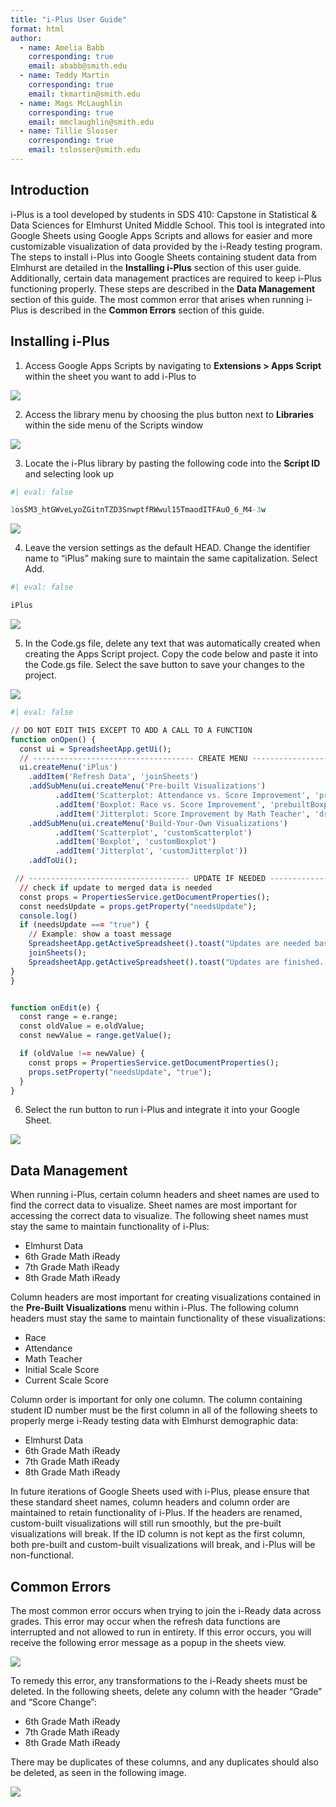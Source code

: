 ```yaml
---
title: "i-Plus User Guide"
format: html
author:
  - name: Amelia Babb
    corresponding: true
    email: ababb@smith.edu
  - name: Teddy Martin
    corresponding: true
    email: tkmartin@smith.edu
  - name: Mags McLaughlin
    corresponding: true
    email: mmclaughlin@smith.edu
  - name: Tillie Slosser
    corresponding: true
    email: tslosser@smith.edu
---
```


## Introduction

i-Plus is a tool developed by students in SDS 410: Capstone in Statistical & Data Sciences for Elmhurst United Middle School. This tool is integrated into Google Sheets using Google Apps Scripts and allows for easier and more customizable visualization of data provided by the i-Ready testing program. The steps to install i-Plus into Google Sheets containing student data from Elmhurst are detailed in the **Installing i-Plus** section of this user guide. Additionally, certain data management practices are required to keep i-Plus functioning properly. These steps are described in the **Data Management** section of this guide. The most common error that arises when running i-Plus is described in the **Common Errors** section of this guide.

## Installing i-Plus

1. Access Google Apps Scripts by navigating to **Extensions > Apps Script** within the sheet you want to add i-Plus to

![](\images\image1)

2. Access the library menu by choosing the plus button next to **Libraries** within the side menu of the Scripts window

![](\images\image2)

3. Locate the i-Plus library by pasting the following code into the **Script ID** and selecting look up

```r
#| eval: false

1os5M3_htGWveLyoZGitnTZD3SnwptfRWwul15TmaodITFAuO_6_M4-3w
```

![](\images\image3)

4. Leave the version settings as the default HEAD. Change the identifier name to “iPlus” making sure to maintain the same capitalization. Select Add.

```r
#| eval: false

iPlus
```

![](\images\image4)

5. In the Code.gs file, delete any text that was automatically created when creating the Apps Script project. Copy the code below and paste it into the Code.gs file. Select the save button to save your changes to the project.

![](\images\image6)

```r
#| eval: false

// DO NOT EDIT THIS EXCEPT TO ADD A CALL TO A FUNCTION
function onOpen() {
  const ui = SpreadsheetApp.getUi(); 
  // ------------------------------------ CREATE MENU ------------------------------------
  ui.createMenu('iPlus')
    .addItem('Refresh Data', 'joinSheets')
    .addSubMenu(ui.createMenu('Pre-built Visualizations')
          .addItem('Scatterplot: Attendance vs. Score Improvement', 'preBuiltScatterplot')
          .addItem('Boxplot: Race vs. Score Improvement', 'prebuiltBoxplot')
          .addItem('Jitterplot: Score Improvement by Math Teacher', 'drawTeacherScoreJitterPlot'))
    .addSubMenu(ui.createMenu('Build-Your-Own Visualizations')
          .addItem('Scatterplot', 'customScatterplot')
          .addItem('Boxplot', 'customBoxplot')
          .addItem('Jitterplot', 'customJitterplot'))
    .addToUi();

 // ------------------------------------ UPDATE IF NEEDED ------------------------------------
  // check if update to merged data is needed
  const props = PropertiesService.getDocumentProperties();
  const needsUpdate = props.getProperty("needsUpdate");
  console.log()
  if (needsUpdate === "true") {
    // Example: show a toast message
    SpreadsheetApp.getActiveSpreadsheet().toast("Updates are needed based on recent edits. Please wait until the next message", "WARNING: Updating `Merged Data`", 200);
    joinSheets();
    SpreadsheetApp.getActiveSpreadsheet().toast("Updates are finished. You may continue", "`Merged Data` update finished", 200);
}
}


function onEdit(e) {
  const range = e.range;
  const oldValue = e.oldValue;
  const newValue = range.getValue();

  if (oldValue !== newValue) {
    const props = PropertiesService.getDocumentProperties();
    props.setProperty("needsUpdate", "true");
  }
}
```

6. Select the run button to run i-Plus and integrate it into your Google Sheet. 

![](\images\image5)

## Data Management

When running i-Plus, certain column headers and sheet names are used to find the correct data to visualize. Sheet names are most important for accessing the correct data to visualize. The following sheet names must stay the same to maintain functionality of i-Plus:

- Elmhurst Data
- 6th Grade Math iReady
- 7th Grade Math iReady
- 8th Grade Math iReady


Column headers are most important for creating visualizations contained in the **Pre-Built Visualizations** menu within i-Plus. The following column headers must stay the same to maintain functionality of these visualizations:

- Race
- Attendance
- Math Teacher
- Initial Scale Score
- Current Scale Score

Column order is important for only one column. The column containing student ID number must be the first column in all of the following sheets to properly merge i-Ready testing data with Elmhurst demographic data:

- Elmhurst Data
- 6th Grade Math iReady
- 7th Grade Math iReady
- 8th Grade Math iReady

In future iterations of Google Sheets used with i-Plus, please ensure that these standard sheet names, column headers and column order are maintained to retain functionality of i-Plus. If the headers are renamed, custom-built visualizations will still run smoothly, but the pre-built visualizations will break. If the ID column is not kept as the first column, both pre-built and custom-built visualizations will break, and i-Plus will be non-functional.

## Common Errors

The most common error occurs when trying to join the i-Ready data across grades. This error may occur when the refresh data functions are interrupted and not allowed to run in entirety. If this error occurs, you will receive the following error message as a popup in the sheets view.

![](\images\image8)

To remedy this error, any transformations to the i-Ready sheets must be deleted. In the following sheets, delete any column with the header "Grade" and "Score Change":

- 6th Grade Math iReady
- 7th Grade Math iReady
- 8th Grade Math iReady

There may be duplicates of these columns, and any duplicates should also be deleted, as seen in the following image.

![](\images\image9)

